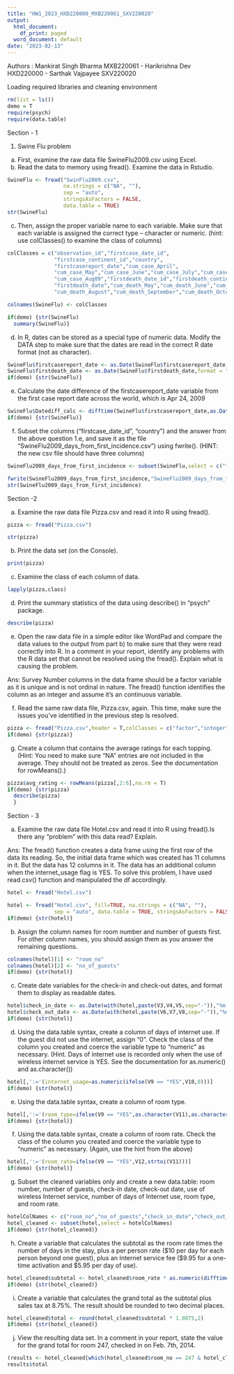 ```yaml
---
title: "HW1_2023_HXD220000_MXB220061_SXV220020"
output:
  html_document:
    df_print: paged
  word_document: default
date: "2023-02-13"
---
```


Authors : 
Mankirat Singh Bharma MXB220061 - Harikrishna Dev HXD220000 - Sarthak Vajpayee SXV220020

Loading required libraries and cleaning environment

```r
rm(list = ls())
demo = T
require(psych)
require(data.table)
```

Section - 1

1.  Swine Flu problem

```{=html}
<!-- -->
```
a.  First, examine the raw data file SwineFlu2009.csv using Excel.
b.  Read the data to memory using fread(). Examine the data in Rstudio.

```r

SwineFlu <- fread("SwinFlu2009.csv",
                  na.strings = c("NA", ""), 
                  sep = "auto",
                  stringsAsFactors = FALSE,
                  data.table = TRUE)
str(SwineFlu)
```

c.  Then, assign the proper variable name to each variable. Make sure that each variable is assigned the correct type -- character or numeric. (hint: use colClasses() to examine the class of columns)

```r

colClasses = c("observation_id","firstcase_date_id",
               "firstcase_continent_id","country",
               "firstcasereport_date","cum_case_April",
               "cum_case_May","cum_case_June","cum_case_July","cum_case_August",
               "cum_case_Aug09","firstdeath_date_id","firstdeath_continent_id",
               "firstdeath_date","cum_death_May","cum_death_June","cum_death_July",
               "cum_death_August","cum_death_September","cum_death_October","cum_death_November","cum_death_December")

colnames(SwineFlu) <- colClasses

if(demo) {str(SwineFlu)
  summary(SwineFlu)}
```

d.  In R, dates can be stored as a special type of numeric data. Modify the DATA step to make sure that the dates are read in the correct R date format (not as character).

```r

SwineFlu$firstcasereport_date <- as.Date(SwineFlu$firstcasereport_date,format = "%m/%d/%Y")
SwineFlu$firstdeath_date <- as.Date(SwineFlu$firstdeath_date,format = "%m/%d/%Y")
if(demo) {str(SwineFlu)}
```

e.  Calculate the date difference of the firstcasereport_date variable from the first case report date across the world, which is Apr 24, 2009

```r
SwineFlu$Datediff_calc <- difftime(SwineFlu$firstcasereport_date,as.Date("2009-04-29"),units = "days")
if(demo) {str(SwineFlu)}
```

f.  Subset the columns ("firstcase_date_id", "country") and the answer from the above question 1.e, and save it as the file "SwineFlu2009_days_from_first_incidence.csv") using fwrite(). (HINT: the new csv file should have three columns)

```r

SwineFlu2009_days_from_first_incidence <- subset(SwineFlu,select = c("firstcase_date_id","country","Datediff_calc"))

fwrite(SwineFlu2009_days_from_first_incidence,"SwineFlu2009_days_from_first_incidence.csv")
str(SwineFlu2009_days_from_first_incidence)
```

Section -2

a.  Examine the raw data file Pizza.csv and read it into R using fread().

```r

pizza <- fread("Pizza.csv")

str(pizza)
```

b.  Print the data set (on the Console).

```r

print(pizza)

```

c.  Examine the class of each column of data.

```r

lapply(pizza,class)

```

d.  Print the summary statistics of the data using describe() in "psych" package.

```r

describe(pizza)

```

e.  Open the raw data file in a simple editor like WordPad and compare the data values to the output from part b) to make sure that they were read correctly into R. In a comment in your report, identify any problems with the R data set that cannot be resolved using the fread(). Explain what is causing the problem.

Ans: Survey Number columns in the data frame should be a factor variable as it is unique and is not ordinal in nature. The fread() function identifies the column as an integer and assume it's an continuous variable.

f.  Read the same raw data file, Pizza.csv, again. This time, make sure the issues you've identified in the previous step ls resolved.

```r

pizza <- fread("Pizza.csv",header = T,colClasses = c("factor","integer","integer","integer","integer","integer"))
if(demo) {str(pizza)}

```

g.  Create a column that contains the average ratings for each topping. (Hint: You need to make sure "NA" entries are not included in the average. They should not be treated as zeros. See the documentation for rowMeans().)

```r

pizza$avg_rating <- rowMeans(pizza[,2:6],na.rm = T)
if(demo) {str(pizza)
  describe(pizza)
  }

```

Section - 3

a.  Examine the raw data file Hotel.csv and read it into R using fread().Is there any "problem" with this data read? Explain.

Ans: The fread() function creates a data frame using the first row of the data its reading. So, the initial data frame which was created has 11 columns in it. But the data has 12 columns in it. The data has an additional column when the internet_usage flag is YES. To solve this problem, I have used read.csv() function and manipulated the df accordingly.

```r

hotel <- fread("Hotel.csv")

```

```r
hotel <- fread("Hotel.csv", fill=TRUE, na.strings = c("NA", ""),
               sep = "auto", data.table = TRUE, stringsAsFactors = FALSE)
if(demo) {str(hotel)}
```

b.  Assign the column names for room number and number of guests first. For other column names, you should assign them as you answer the remaining questions.

```r
colnames(hotel)[1] <- "room_no"
colnames(hotel)[2] <- "no_of_guests"
if(demo) {str(hotel)}
```

c.  Create date variables for the check-in and check-out dates, and format them to display as readable dates.

```r

hotel$check_in_date <- as.Date(with(hotel,paste(V3,V4,V5,sep="-")),"%m-%d-%Y")
hotel$check_out_date <- as.Date(with(hotel,paste(V6,V7,V8,sep="-")),"%m-%d-%Y")
if(demo) {str(hotel)}

```

d.  Using the data.table syntax, create a column of days of internet use. If the guest did not use the internet, assign "0". Check the class of the column you created and coerce the variable type to "numeric" as necessary. (Hint. Days of internet use is recorded only when the use of wireless internet service is YES. See the documentation for as.numeric() and as.character())

```r

hotel[,':='(internet_usage=as.numeric(ifelse(V9 == "YES",V10,0)))]
if(demo) {str(hotel)}

```

e.  Using the data.table syntax, create a column of room type.

```r

hotel[,':='(room_type=ifelse(V9 == "YES",as.character(V11),as.character(V10)))]
if(demo) {str(hotel)}

```

f.  Using the data.table syntax, create a column of room rate. Check the class of the column you created and coerce the variable type to "numeric" as necessary. (Again, use the hint from the above)

```r

hotel[,':='(room_rate=ifelse(V9 == "YES",V12,strtoi(V11)))]
if(demo) {str(hotel)}

```

g.  Subset the cleaned variables only and create a new data.table: room number, number of guests, check-in date, check-out date, use of wireless Internet service, number of days of Internet use, room type, and room rate.

```r

hotelColNames <- c("room_no","no_of_guests","check_in_date","check_out_date","internet_usage","room_type","room_rate")
hotel_cleaned <- subset(hotel,select = hotelColNames)
if(demo) {str(hotel_cleaned)}

```

h.  Create a variable that calculates the subtotal as the room rate times the number of days in the stay, plus a per person rate (\$10 per day for each person beyond one guest), plus an Internet service fee (\$9.95 for a one-time activation and \$5.95 per day of use).

```r

hotel_cleaned$subtotal <- hotel_cleaned$room_rate * as.numeric(difftime(hotel_cleaned$check_out_date,hotel_cleaned$check_in_date,units = "days")) + 10 * (hotel_cleaned$no_of_guests-1) * as.numeric(difftime(hotel_cleaned$check_out_date, hotel_cleaned$check_in_date, units="days")) + ifelse(hotel_cleaned$internet_usage > 0 , 9.95 + 5.95 * (hotel_cleaned$internet_usage),0)
if(demo) {str(hotel_cleaned)}

```

i.  Create a variable that calculates the grand total as the subtotal plus sales tax at 8.75%. The result should be rounded to two decimal places.

```r

hotel_cleaned$total <- round(hotel_cleaned$subtotal * 1.0875,2)
if(demo) {str(hotel_cleaned)}

```

j.  View the resulting data set. In a comment in your report, state the value for the grand total for room 247, checked in on Feb. 7th, 2014.

```r

(results <- hotel_cleaned[which(hotel_cleaned$room_no == 247 & hotel_cleaned$check_in_date == "2014-02-07"),])
results$total

```
